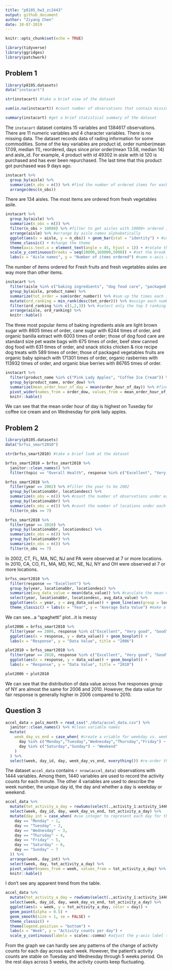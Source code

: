 ```yaml
---
title: "p8105_hw3_zc2443"
output: github_document
author: "Ziyang Chen"
date: 10-07-2019
---
```


```r
knitr::opts_chunk$set(echo = TRUE)

library(tidyverse)
library(ggridges)
library(patchwork)
```

## Problem 1
```r
library(p8105.datasets)
data("instacart")

str(instacart) #take a brief view of the dataset

sum(is.na(instacart)) #count number of observations that contain missing value

summary(instacart) #get a brief statistical summary of the dataset
```

The `instacart` dataset contains 15 variables and 1384617 observations. There are 11 numeric variables and 4 character variables. There is no missing data. The dataset records data of rading information for some commodities. Some of the key variables are product id, order number(mean 17.09, median 11), reordered, days since prior order(mean 13.58, median 14) and aisle_id. For example, 4 product with id 49302 in aisle with id 120 is purchased and has ever been repurchased. The last time that this product got purchased was 9 days ago.

```r
instacart %>% 
  group_by(aisle) %>% 
  summarize(n_obs = n()) %>% #find the number of ordered items for each aisle
  arrange(desc(n_obs)) 
```
There are 134 aisles. The most items are ordered from fresh vegetables asile.

```r
instacart %>% 
  group_by(aisle) %>% 
  summarize(n_obs = n()) %>% 
  filter(n_obs > 10000) %>% #filter to get aisles with 10000+ ordered items
  arrange(aisle) %>% #arrange by aisle names alphabetically
  ggplot(aes(x = aisle, y = n_obs)) + geom_bar(stat = "identity") + #use bar plot
  theme_classic() + #change the theme
  theme(axis.text.x = element_text(angle = 45, hjust = 1)) + #rotate the labels of x-axis to 45 degrees
  scale_y_continuous(breaks = seq(10000,160000,5000)) + #set the break points on y-axis
  labs(x = "Aisle names", y = "Number of items ordered") #name x-axis and y-axis
```
The number of items ordered for Fresh fruits and fresh vegetables aisles are way more than other items.

```r
instacart %>% 
  filter(aisle %in% c("baking ingredients", "dog food care", "packaged vegetables fruits")) %>% 
  group_by(aisle, product_name) %>% 
  summarize(tot_order = sum(order_number)) %>% #sum up the times each item is ordered
  mutate(ord_ranking = min_rank(desc(tot_order))) %>% #assign each number of times each item is ordered a rank under grouping
  filter(ord_ranking %in% c(1,2,3)) %>% #select only the top 3 ranking
  arrange(aisle, ord_ranking) %>% 
  knitr::kable()
```

The three most popular items of baking ingredients aisle are light brown sugar with 8605 times of order, cane sugar with 6244 times of order, and organic banilla extract with 6003 times of order; those of dog food care are standard size pet waste bags with 675 times of order, beef stew canned dog food with 631 times of order, and snack sticks chicken & rice recipe dog treats with 589 times of order; those of packaged vegetables fruits are organic baby spinach with 171301 times of order, organic rasberries with 113932 times of order, and organic blue berries with 86765 times of order.

```r
instacart %>% 
  filter(product_name %in% c("Pink Lady Apples", "Coffee Ice Cream")) %>% #filter the dataset
  group_by(product_name, order_dow) %>% 
  summarize(mean_order_hour_of_day = mean(order_hour_of_day)) %>% #find the mean of order hour of day under grouping
  pivot_wider(names_from = order_dow, values_from = mean_order_hour_of_day) %>% #untidy the dataset to generate a 2x7 table
  knitr::kable()
```

We can see that the mean order hour of day is highest on Tuseday for coffee ice cream and on Wednesday for pink lady apples.

## Problem 2
```r
library(p8105.datasets)
data("brfss_smart2010")

str(brfss_smart2010) #take a brief look at the dataset

brfss_smart2010 = brfss_smart2010 %>% 
  janitor::clean_names() %>% 
  filter(topic == "Overall Health", response %in% c("Excellent", "Very good", "Good", "Fair","Poor")) %>%   mutate(response = forcats::fct_relevel(response, c("Poor", "Fair", "Good", "Very good","Excellent"))) #re-level response
```

```r
brfss_smart2010 %>% 
  filter(year == 2002) %>% #filter the year to be 2002
  group_by(locationabbr, locationdesc) %>% 
  summarize(n_obs = n()) %>% #count the number of observations under each location
  group_by(locationabbr) %>% 
  summarize(n_obs = n()) %>% #count the number of locations under each state
  filter(n_obs >= 7)

brfss_smart2010 %>% 
  filter(year == 2010) %>% 
  group_by(locationabbr, locationdesc) %>% 
  summarize(n_obs = n()) %>% 
  group_by(locationabbr) %>% 
  summarize(n_obs = n()) %>% 
  filter(n_obs >= 7)
```

In 2002, CT, FL, MA, NC, NJ and PA were observed at 7 or more locations. In 2010, CA, CO, FL, MA, MD, NC, NE, NJ, NY and OH were observed at 7 or more locations.

```r
brfss_smart2010 %>% 
  filter(response == "Excellent") %>% 
  group_by(year, locationabbr, locationdesc) %>% 
  summarize(avg_data_value = mean(data_value)) %>% #caculate the mean value across group
  select(year, locationabbr, locationdesc, avg_data_value) %>% 
  ggplot(aes(x = year, y = avg_data_value)) + geom_line(aes(group = locationabbr)) + 
  theme_classic() + labs(x = "Year", y = "Average Data Value") #make a spaghetti plot
```

We can see...a “spaghetti” plot...it is messy

```r
plot2006 = brfss_smart2010 %>% 
  filter(year == 2006, response %in% c("Excellent", "Very good", "Good", "Fair","Poor"), locationabbr == "NY") %>% 
  ggplot(aes(x = response, y = data_value)) + geom_boxplot() +
  labs(x = "Response", y = "Data Value", title = "2006") 

plot2010 = brfss_smart2010 %>% 
  filter(year == 2010, response %in% c("Excellent", "Very good", "Good", "Fair","Poor"), locationabbr == "NY") %>% 
  ggplot(aes(x = response, y = data_value)) + geom_boxplot() +
  labs(x = "Response", y = "Data Value", title = "2010")

plot2006 + plot2010
```

We can see that the distribution of data value across five responses group of NY are almost the same for 2006 and 2010. However, the data value for fair response is generally higher in 2006 compared to 2010.

## Question 3
```r
accel_data = pols_month = read_csv("./data/accel_data.csv") %>% 
  janitor::clean_names() %>% #clean variable names
  mutate(
    week_day_vs_end = case_when( #create a vriable for weekday vs. weekend
      day %in% c("Monday","Tuesday","Wednesday","Thursday","Friday") ~ "Weekday",
      day %in% c("Saturday","Sunday") ~ "Weekend"
    )
  ) %>% 
  select(week, day_id, day, week_day_vs_end, everything()) #re-order the variables
```

The dataset `accel_data` contains `r nrow(accel_data)` observations with 1444 variables. Among them, 1440 variables are used to record the activity counts for each minute. The other 4 variables are used to describe the week number, the unique day id, the day and whether a day is weekday or weekend.

```r
accel_data %>% 
  mutate(tot_activity_a_day = rowSums(select(.,activity_1:activity_1440))) %>% #sum up each minute counts
  select(week, day_id, day, week_day_vs_end, tot_activity_a_day) %>% 
  mutate(day_int = case_when( #use integer to represent each day for the convinience of arrangement
    day == "Monday" ~ 1,
    day == "Tuesday" ~ 2,
    day == "Wednesday" ~ 3,
    day == "Thursday" ~ 4,
    day == "Friday" ~ 5,
    day == "Saturday" ~ 6,
    day == "Sunday" ~ 7
  )) %>% 
  arrange(week, day_int) %>% 
  select(week, day, tot_activity_a_day) %>% 
  pivot_wider(names_from = week, values_from = tot_activity_a_day) %>% 
  knitr::kable()
```

I don't see any apparent trend from the table.

```r
accel_data %>% 
  mutate(tot_activity_a_day = rowSums(select(.,activity_1:activity_1440))) %>% 
  select(week, day_id, day, week_day_vs_end, tot_activity_a_day) %>% 
  ggplot(aes(x = week, y = tot_activity_a_day, color = day)) + 
  geom_point(alpha = 0.5) +
  geom_smooth(size = 1, se = FALSE) +
  theme_classic() + 
  theme(legend.position = "bottom") +
  labs(x = "Week", y = "Activity counts per day") +
  scale_y_continuous(labels = scales::comma) #adjust the y-axis label to comma format
```

From the graph we can hardly see any patterns of the change of activity counts for each day across each week. However, the patient's activity counts are stable on Tuesday and Wednesday through 5 weeks period. On the rest days across 5 weeks, the activity counts keep fluctuating.